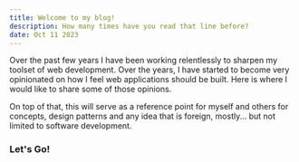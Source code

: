 ```yaml
---
title: Welcome to my blog!
description: How many times have you read that line before?
date: Oct 11 2023
---
```


Over the past few years I have been working relentlessly to sharpen my toolset of web development. Over the years, I have started to become very opinionated on how I feel web applications should be built. Here is where I would like to share some of those opinions.

On top of that, this will serve as a reference point for myself and others for concepts, design patterns and any idea that is foreign, mostly... but not limited to software development.

### Let's Go!